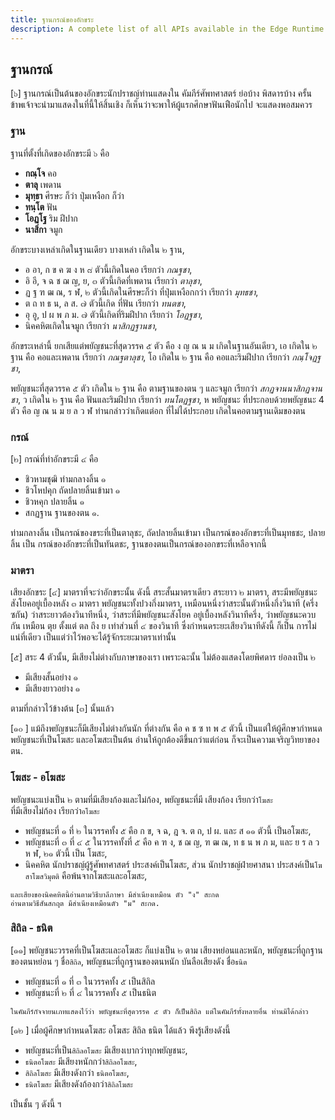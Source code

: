 ```yaml
---
title: ฐานกรณ์ของอักขระ
description: A complete list of all APIs available in the Edge Runtime.
---
```


## ฐานกรณ์

[๖] ฐานกรณ์เป็นต้นของอักขระนักปราชญ์ท่านแสดงใน คัมภีร์ศัพทศาสตร์ ย่อบ้าง พิสดารบ้าง ครั้นข้าพเจ้าจะนํามาแสดงในที่นี้ให้สิ้นเชิง
ก็เห็นว่าจะพาให้ผู้แรกศึกษาฟันเฟือนักไป จะแสดงพอสมควร

### ฐาน

ฐานที่ตั้งที่เกิดของอักขระมี ๖ คือ

- **กณฺโจ** คอ
- **ตาลุ** เพดาน
- **มุทฺธา** ศีรษะ ก็ว่า ปุ่มเหงือก ก็ว่า
- **ทนฺโต** ฟัน
- **โอฏฺโฐ** ริม ฝีปาก
- **นาสิกา** จมูก

อักขระบางเหล่าเกิดในฐานเดียว บางเหล่า เกิดใน ๒ ฐาน,

- อ อา, ก ข ค ฆ ง ห ๘ ตัวนี้เกิดในคอ เรียกว่า _กณฐชา_,
- อิ อี, จ ฉ ช ฌ ญ, ย, ๓ ตัวนี้เกิดที่เพดาน เรียกว่า _ตาลุชา_,
- ฏ ฐ ฑ ฒ ณ, ร ฬ, ๒ ตัวนี้เกิดในศีรษะก็ว่า ที่ปุ่มเหงือกกว่า เรียกว่า _มุทธชา_,
- ต ถ ท ธ น, ล ส. ๗ ตัวนี้เกิด ที่ฟัน เรียกว่า _ทนตชา_,
- อุ อู, ป ผ พ ภ ม. ๗ ตัวนี้เกิดที่ริมฝีปาก เรียกว่า _โอฏฐชา_,
- นิคคหิตเกิดในจมูก เรียกว่า _นาสิกฏฐานชา_,

อักขระเหล่านี้ ยกเสียแต่พยัญชนะที่สุดวรรค ๕ ตัว คือ ง ญ ณ น ม เกิดในฐานอันเดียว,
เอ เกิดใน ๒ ฐาน คือ คอและเพดาน เรียกว่า _กณฐตาลุชา_,
โอ เกิดใน ๒ ฐาน คือ คอและริมฝีปาก เรียกว่า _กณฺโจฏฐชา_,

พยัญชนะที่สุดวรรค ๕ ตัว เกิดใน ๒ ฐาน คือ ตามฐานของตน ๆ และจมูก เรียกว่า _สกฏจานนาสิกฏจานชา_,
ว เกิดใน ๒ ฐาน คือ ฟันและริมฝีปาก เรียกว่า _ทนโตฏฐชา_,
ห พยัญชนะ ที่ประกอบด้วยพยัญชนะ 4 ตัว คือ ญ ณ น ม ย ล ว ฬ ท่านกล่าวว่าเกิดแต่อก ที่ไม่ได้ประกอบ เกิดในคอตามฐานเดิมของตน

### กรณ์

[๒] กรณ์ที่ทําอักขระมี ๔ คือ

- ชิวหามชุฒิ ท่ามกลางลิ้น ๑
- ชิวโหปคุก ถัดปลายลิ้นเข้ามา ๑
- ชิวหคุก ปลายลิ้น ๑
- สกฏฐาน ฐานของตน ๑.

ท่ามกลางลิ้น เป็นกรณ์ของขระที่เป็นตาลุชะ,
ถัดปลายลิ้นเข้ามา เป็นกรณ์ของอักขระที่เป็นมุทธชะ,
ปลายลิ้น เป็น กรณ์ของอักขระที่เป็นทันตชะ,
ฐานของตนเป็นกรณ์ของอกขระที่เหลือจากนี้

### มาตรา

เสียงอักขระ [๔] มาตราที่จะว่าอักขระนั้น ดังนี้ สระสั้นมาตราเดียว สระยาว ๒ มาตรา, สระมีพยัญชนะสังโยคอยู่เบื้องหลัง ๓ มาตรา พยัญชนะทั้งปวงกึ่งมาตรา,
เหมือนหนึ่งว่าสระนั้นตัวหนึ่งกึ่งวินาที (ครึ่ง ซกัน) ว่าสระยาวต้องวินาทีหนึ่ง, ว่าสระที่มีพยัญชนะสังโยค อยู่เบื้องหลังวินาทีครึ่ง, ว่าพยัญชนะควบกัน เหมือน ตุย ตั้งแต่ ตล ถึง ย เท่าส่วนที่ ๔ ของวินาที ซึ่งกําหนดระยะเสียงวินาทีดังนี้ ก็เป็น การไม่แน่ที่เดียว เป็นแต่ว่าไว้พอจะได้รู้จักระยะมาตราเท่านั้น

[๕] สระ 4 ตัวนั้น, มีเสียงไม่ต่างกับภาษาของเรา เพราะฉะนั้น ไม่ต้องแสดงโดยพิศดาร ย่อลงเป็น ๒

- มีเสียงสั้นอย่าง ๑
- มีเสียงยาวอย่าง ๑

ตามที่กล่าวไว้ข้างต้น [๓] นั้นแล้ว

[๑๐ ] แม้ถึงพยัญชนะก็มีเสียงไม่ต่างกันนัก ที่ต่างกัน คือ
ค ช ซ ท พ ๕ ตัวนี้ เป็นแต่ให้ผู้ศึกษากําหนดพยัญชนะที่เป็นโฆสะ และอโฆสะเป็นต้น
อ่านให้ถูกต้องดีขึ้นกว่าแต่ก่อน ก็จะเป็นความเจริญวิทยาของตน.

### โฆสะ - อโฆสะ

พยัญชนะแบ่งเป็น ๒ ตามที่มีเสียงก้องและไม่ก้อง,
พยัญชนะที่มี เสียงก้อง เรียกว่า`โฆสะ`  
ที่มีเสียงไม่ก้อง เรียกว่า`อโฆสะ`

- พยัญชนะที่ ๑ ที่ ๒ ในวรรคทั้ง ๕ คือ ก ข, จ ฉ, ฎ จ. ต ถ, ป ผ. และ ส ๑๑ ตัวนี้ เป็นอโฆสะ,
- พยัญชนะที่ ๓ ที่ ๔ ๕ ในวรรคทั้งที่ ๕ คือ ค ฑ ง, ช ฌ ญ, ฑ ฒ ณ, ท ธ น พ ภ ม, และ ย ร ล ว ห ฬ, ๒๑ ตัวนี้ เป็น โฆสะ,
- นิคคหิต นักปราชญ์ผู้รู้ศัพทศาสตร์ ประสงค์เป็นโฆสะ,
  ส่วน นักปราชญ์ฝ่ายศาสนา ประสงค์เป็น`โฆสาโฆสวิมุตติ` คือพ้นจากโฆสะและอโฆสะ,

```
และเสียงของนิคคหิตนี้อ่านตามวิธีบาลีภาษา มีสําเนียงเหมือน ตัว "ง" สะกด
อ่านตามวิธีสันสกฤต มีสําเนียงเหมือนตัว "ม" สะกด.
```

### สิถิล - ธนิต

[๑๑] พยัญชนะวรรคที่เป็นโฆสะและอโฆสะ ก็แบ่งเป็น ๒ ตาม เสียงหย่อนและหนัก,
พยัญชนะที่ถูกฐานของตนหย่อน ๆ ชื่อ`สิถิล`,
พยัญชนะที่ถูกฐานของตนหนัก บันลือเสียงดัง ชื่อ`ธนิต`

- พยัญชนะที่ ๑ ที่ ๓ ในวรรคทั้ง ๕ เป็นสิถิล
- พยัญชนะที่ ๒ ที่ ๔ ในวรรคทั้ง ๕ เป็นธนิต

```
ในคัมภีร์กัจจายนเภทแสดงไว้ว่า พยัญชนะที่สุดวรรค ๕ ตัว ก็เป็นสิถิล แต่ในคัมภีร์ทั้งหลายอื่น ท่านมิได้กล่าว
```

[๑๒ ] เมื่อผู้ศึกษากําหนดโฆสะ อโฆสะ สิถิล ธนิต ได้แล้ว พึงรู้เสียงดังนี้

- พยัญชนะที่เป็น`สิถิลอโฆสะ` มีเสียงเบากว่าทุกพยัญชนะ,
- `ธนิตอโฆสะ` มีเสียงหนักกว่า`สิถิลอโฆสะ`,
- `สิถิลโฆสะ` มีเสียงดังกว่า `ธนิตอโฆสะ`,
- `ธนิตโฆสะ` มีเสียงดังก้องกว่า`สิถิลโฆสะ`

เป็นชั้น ๆ ดังนี้ ฯ
